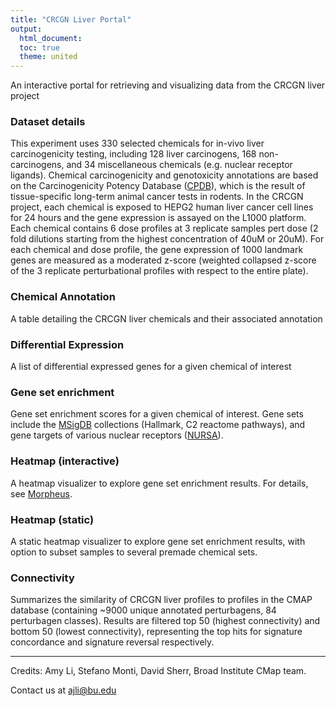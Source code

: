 ```yaml
---
title: "CRCGN Liver Portal"
output:
  html_document:
  toc: true
  theme: united
---
```


An interactive portal for retrieving and visualizing data from the CRCGN liver project

### Dataset details

This experiment uses 330 selected chemicals for in-vivo liver carcinogenicity testing, including 128 liver carcinogens, 168 non-carcinogens, and 34 miscellaneous chemicals (e.g. nuclear receptor ligands). Chemical carcinogenicity and genotoxicity annotations are based on the Carcinogenicity Potency Database ([CPDB](https://toxnet.nlm.nih.gov/cpdb/)), which is the result of tissue-specific long-term animal cancer tests in rodents. In the CRCGN project, each chemical is exposed to HEPG2 human liver cancer cell lines for 24 hours and the gene expression is assayed on the L1000 platform. Each chemical contains 6 dose profiles at 3 replicate samples pert dose (2 fold dilutions starting from the highest concentration of 40uM or 20uM). For each chemical and dose profile, the gene expression of 1000 landmark genes are measured as a moderated z-score (weighted collapsed z-score of the 3 replicate perturbational profiles with respect to the entire plate).

### Chemical Annotation

A table detailing the CRCGN liver chemicals and their associated annotation

### Differential Expression

A list of differential expressed genes for a given chemical of interest

### Gene set enrichment

Gene set enrichment scores for a given chemical of interest. Gene sets include the [MSigDB](http://software.broadinstitute.org/gsea/msigdb) collections (Hallmark, C2 reactome pathways), and gene targets of various nuclear receptors ([NURSA](https://www.nursa.org/nursa/transcriptomine/index.jsf)).

### Heatmap (interactive)

A heatmap visualizer to explore gene set enrichment results. For details, see [Morpheus](https://software.broadinstitute.org/morpheus/).

### Heatmap (static)

A static heatmap visualizer to explore gene set enrichment results, with option to subset samples to several premade chemical sets.

### Connectivity

Summarizes the similarity of CRCGN liver profiles to profiles in the CMAP database (containing ~9000 unique annotated perturbagens, 84 perturbagen classes). Results are filtered top 50 (highest connectivity) and bottom 50 (lowest connectivity), representing the top hits for signature concordance and signature reversal respectively. 


---

Credits: Amy Li, Stefano Monti, David Sherr, Broad Institute CMap team.

Contact us at [ajli@bu.edu](mailto:ajli@bu.edu)